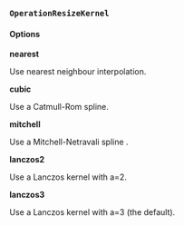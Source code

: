 ### `OperationResizeKernel`

#### **Options**

**nearest**

Use nearest neighbour interpolation.

**cubic**

Use a Catmull-Rom spline.

**mitchell**

Use a Mitchell-Netravali spline .

**lanczos2**

Use a Lanczos kernel with a=2.

**lanczos3**

Use a Lanczos kernel with a=3 (the default).
